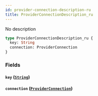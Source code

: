 ```yaml
---
id: provider-connection-description-ru
title: ProviderConnectionDescription_ru
---
```


No description

```graphql
type ProviderConnectionDescription_ru {
  key: String
  connection: ProviderConnection
}
```

### Fields

#### `key` ([`String`](/v1/scalars/string))

#### `connection` ([`ProviderConnection`](/v1/objects/provider-connection))
